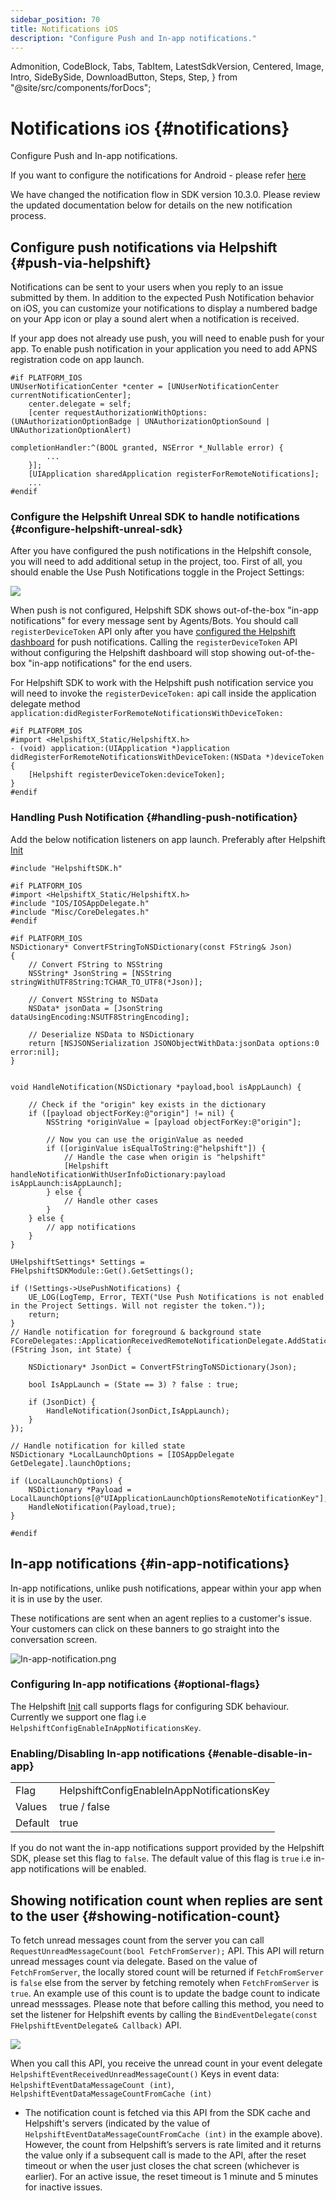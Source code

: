 ```yaml
---
sidebar_position: 70
title: Notifications iOS
description: "Configure Push and In-app notifications."
---
```


  Admonition,
  CodeBlock,
  Tabs,
  TabItem,
  LatestSdkVersion,
  Centered,
  Image,
  Intro,
  SideBySide,
  DownloadButton,
  Steps,
  Step,
} from "@site/src/components/forDocs";


# Notifications <small>iOS</small> {#notifications}

<Intro>

Configure Push and In-app notifications.

</Intro>

<Admonition type="info" title="Note">

If you want to configure the notifications for Android - please refer [here](/sdkx-unreal/notifications-android)

</Admonition>

<Admonition type="info" title="Note">
  We have changed the notification flow in SDK version 10.3.0. Please review the
  updated documentation below for details on the new notification process.
</Admonition>

## Configure push notifications via Helpshift {#push-via-helpshift}

Notifications can be sent to your users when you reply to an issue submitted by them. In addition to the expected Push Notification behavior on iOS, you can customize your notifications to display a numbered badge on your App icon or play a sound alert when a notification is received.

If your app does not already use push, you will need to enable push for your app. To enable push notification in your application you need to add APNS registration code on app launch.

```objc
#if PLATFORM_IOS
UNUserNotificationCenter *center = [UNUserNotificationCenter currentNotificationCenter];
    center.delegate = self;
    [center requestAuthorizationWithOptions:(UNAuthorizationOptionBadge | UNAuthorizationOptionSound | UNAuthorizationOptionAlert)
                                                                    completionHandler:^(BOOL granted, NSError *_Nullable error) {
        ...
    }];
    [UIApplication sharedApplication registerForRemoteNotifications];
    ...
#endif
```

<ConfigurePushNotificationsiOS />

### Configure the Helpshift Unreal SDK to handle notifications {#configure-helpshift-unreal-sdk}

After you have configured the push notifications in the Helpshift console, you will need to add additional setup in the project, too. First of all, you should enable the Use Push Notifications toggle in the Project Settings:

<Centered width="full">

![](/static/books/unreal/checkmark_push_notif.png)

</Centered>

<Admonition type="info" title="Note">

When push is not configured, Helpshift SDK shows out-of-the-box "in-app notifications" for every message sent by Agents/Bots.
You should call `registerDeviceToken` API only after you have [configured the Helpshift dashboard](#configure-helpshift-push-admin) for push notifications. Calling the `registerDeviceToken` API without configuring the Helpshift dashboard will stop showing out-of-the-box "in-app notifications" for the end users.

</Admonition>

For Helpshift SDK to work with the Helpshift push notification service
you will need to invoke the `registerDeviceToken:` api call inside the application delegate method
`application:didRegisterForRemoteNotificationsWithDeviceToken:`

```objc
#if PLATFORM_IOS
#import <HelpshiftX_Static/HelpshiftX.h>
- (void) application:(UIApplication *)application didRegisterForRemoteNotificationsWithDeviceToken:(NSData *)deviceToken {
    [Helpshift registerDeviceToken:deviceToken];
}
#endif
```

### Handling Push Notification {#handling-push-notification}

Add the below notification listeners on app launch. Preferably after Helpshift [Init](/sdkx-unreal/getting-started/#initializing)

```objc
#include "HelpshiftSDK.h"

#if PLATFORM_IOS
#import <HelpshiftX_Static/HelpshiftX.h>
#include "IOS/IOSAppDelegate.h"
#include "Misc/CoreDelegates.h"
#endif

#if PLATFORM_IOS
NSDictionary* ConvertFStringToNSDictionary(const FString& Json)
{
    // Convert FString to NSString
    NSString* JsonString = [NSString stringWithUTF8String:TCHAR_TO_UTF8(*Json)];

    // Convert NSString to NSData
    NSData* jsonData = [JsonString dataUsingEncoding:NSUTF8StringEncoding];

    // Deserialize NSData to NSDictionary
    return [NSJSONSerialization JSONObjectWithData:jsonData options:0 error:nil];
}


void HandleNotification(NSDictionary *payload,bool isAppLaunch) {

    // Check if the "origin" key exists in the dictionary
    if ([payload objectForKey:@"origin"] != nil) {
        NSString *originValue = [payload objectForKey:@"origin"];

        // Now you can use the originValue as needed
        if ([originValue isEqualToString:@"helpshift"]) {
            // Handle the case when origin is "helpshift"
            [Helpshift handleNotificationWithUserInfoDictionary:payload isAppLaunch:isAppLaunch];
        } else {
            // Handle other cases
        }
    } else {
        // app notifications
    }
}

UHelpshiftSettings* Settings = FHelpshiftSDKModule::Get().GetSettings();

if (!Settings->UsePushNotifications) {
    UE_LOG(LogTemp, Error, TEXT("Use Push Notifications is not enabled in the Project Settings. Will not register the token."));
    return;
}
// Handle notification for foreground & background state
FCoreDelegates::ApplicationReceivedRemoteNotificationDelegate.AddStatic([](FString Json, int State) {

    NSDictionary* JsonDict = ConvertFStringToNSDictionary(Json);

    bool IsAppLaunch = (State == 3) ? false : true;

    if (JsonDict) {
        HandleNotification(JsonDict,IsAppLaunch);
    }
});

// Handle notification for killed state
NSDictionary *LocalLaunchOptions = [IOSAppDelegate GetDelegate].launchOptions;

if (LocalLaunchOptions) {
    NSDictionary *Payload = LocalLaunchOptions[@"UIApplicationLaunchOptionsRemoteNotificationKey"];
    HandleNotification(Payload,true);
}

#endif
```

## In-app notifications {#in-app-notifications}

In-app notifications, unlike push notifications, appear within your app when it is in use by the user.

These notifications are sent when an agent replies to a customer's issue. Your customers can click on these banners to go straight into the conversation screen.

<SideBySide>

<Image
  src="/static/books/sdkx_ios/In-app-notification.png"
  width="half"
  alt="In-app-notification.png"
/>

</SideBySide>

### Configuring In-app notifications {#optional-flags}

The Helpshift [Init](/sdkx-unreal/getting-started/) call supports flags for configuring SDK behaviour.
Currently we support one flag i.e `HelpshiftConfigEnableInAppNotificationsKey`.

### Enabling/Disabling In-app notifications {#enable-disable-in-app}

<div className="compact ">

|         |                                            |
| ------- | ------------------------------------------ |
| Flag    | HelpshiftConfigEnableInAppNotificationsKey |
| Values  | true / false                               |
| Default | true                                       |

</div>

If you do not want the in-app notifications support provided by the
Helpshift SDK, please set this flag to `false`. The default value of this
flag is `true` i.e in-app notifications will be enabled.<br />

## Showing notification count when replies are sent to the user {#showing-notification-count}

To fetch unread messages count from the server you can call `RequestUnreadMessageCount(bool FetchFromServer);` API. This API will return unread messages count via delegate. Based on the value of `FetchFromServer`, the locally stored count will be returned if `FetchFromServer` is `false` else from the server by fetching remotely when `FetchFromServer` is `true`. An example use of this count is to update the badge count to indicate unread messsages. Please note that before calling this method, you need to set the listener for Helpshift events by calling the `BindEventDelegate(const FHelpshiftEventDelegate& Callback)` API.

<Centered width="full">

![](/static/books/unreal/unread_count.png)

</Centered>

When you call this API, you receive the unread count in your event delegate `HelpshiftEventReceivedUnreadMessageCount()`
Keys in event data: `HelpshiftEventDataMessageCount (int)`, `HelpshiftEventDataMessageCountFromCache (int)`

- The notification count is fetched via this API from the SDK cache and Helpshift's servers (indicated by the value of `HelpshiftEventDataMessageCountFromCache (int)` in the example above). However, the count from Helpshift’s servers is rate limited and it returns the value only if a subsequent call is made to the API, after the reset timeout or when the user just closes the chat screen (whichever is earlier). For an active issue, the reset timeout is 1 minute and 5 minutes for inactive issues.
